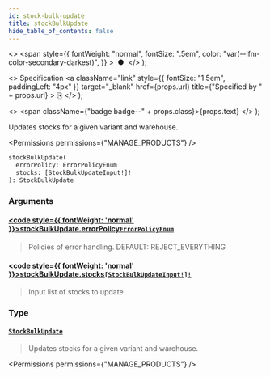 ```yaml
---
id: stock-bulk-update
title: stockBulkUpdate
hide_table_of_contents: false
---
```


  <>
    <span
      style={{
        fontWeight: "normal",
        fontSize: ".5em",
        color: "var(--ifm-color-secondary-darkest)",
      }}
    >
      &nbsp;●&nbsp;
    </span>
  </>
);

  <>
    Specification
    <a
      className="link"
      style={{ fontSize: "1.5em", paddingLeft: "4px" }}
      target="\_blank"
      href={props.url}
      title={"Specified by " + props.url}
    >
      ⎘
    </a>
  </>
);

  <>
    <span className={"badge badge--" + props.class}>{props.text}</span>
  </>
);

Updates stocks for a given variant and warehouse.

<Badge text="Added in Saleor 3.13" class="secondary margin-bottom--sm" />

<FeaturePreview />

<Permissions permissions={"MANAGE_PRODUCTS"} />

```graphql
stockBulkUpdate(
  errorPolicy: ErrorPolicyEnum
  stocks: [StockBulkUpdateInput!]!
): StockBulkUpdate
```

### Arguments

#### [<code style={{ fontWeight: 'normal' }}>stockBulkUpdate.<b>errorPolicy</b></code>](#)<Bullet />[`ErrorPolicyEnum`](../../../api-reference/miscellaneous/enums/error-policy-enum) <Badge class="secondary" text="enum"/> <Badge class="secondary" text="miscellaneous"/>

> Policies of error handling. DEFAULT: REJECT_EVERYTHING

#### [<code style={{ fontWeight: 'normal' }}>stockBulkUpdate.<b>stocks</b></code>](#)<Bullet />[`[StockBulkUpdateInput!]!`](../../../api-reference/products/inputs/stock-bulk-update-input) <Badge class="secondary" text="non-null"/> <Badge class="secondary" text="input"/> <Badge class="secondary" text="products"/>

> Input list of stocks to update.

### Type

#### [`StockBulkUpdate`](../../../api-reference/products/objects/stock-bulk-update) <Badge class="secondary" text="object"/> <Badge class="secondary" text="products"/>

> Updates stocks for a given variant and warehouse.

<Badge text="Added in Saleor 3.13" class="secondary margin-bottom--sm" />

<FeaturePreview />

<Permissions permissions={"MANAGE_PRODUCTS"} />

>


